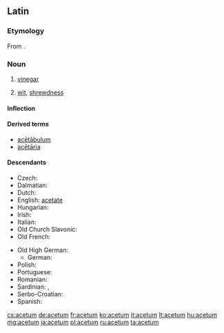 ==Latin==

===Etymology===
From {{term/t|la|aceō||to be sour}}.

===Noun===
{{la-noun|acētum|aceti#Latin|acētī|n|second}}

# [[vinegar]]
# {{context|figuratively|lang=la}} [[wit]], [[shrewdness]]

====Inflection====
{{la-decl-2nd-N|acēt}}

====Derived terms====
* [[acetabulum#Latin|acētābulum]]
* [[acetaria|acētāria]]

====Descendants====
{{top2}}
* Czech: {{l/cs|ocet}}
* Dalmatian: {{l|dlm|acait}}
* Dutch: {{l|nl|azijn}}
* English: [[acetate]]
* Hungarian: {{l|hu|ecet}}
* Irish: {{l|ga|aigéad|gloss=acid}}
* Italian: {{l|it|aceto}}
* Old Church Slavonic: {{l|cu|оцьтъ}}
* Old French: {{l/fro|aisil}}
{{mid2}}
* Old High German: {{l|goh|ezzih}}
** German: {{l|de|Essig}}
* Polish: {{l/pl|ocet}}
* Portuguese: {{l/pt|azedo}}
* Romanian: {{l|ro|oțet}} {{i|via Slavic}}
* Sardinian: {{l|sc|achedu}}, {{l|sc|achetu}}
* Serbo-Croatian: {{l|sh|ocat}}
* Spanish: {{l/es|acedo}}
{{bottom}}

[[cs:acetum]]
[[de:acetum]]
[[fr:acetum]]
[[ko:acetum]]
[[it:acetum]]
[[lt:acetum]]
[[hu:acetum]]
[[mg:acetum]]
[[ja:acetum]]
[[pl:acetum]]
[[ru:acetum]]
[[ta:acetum]]